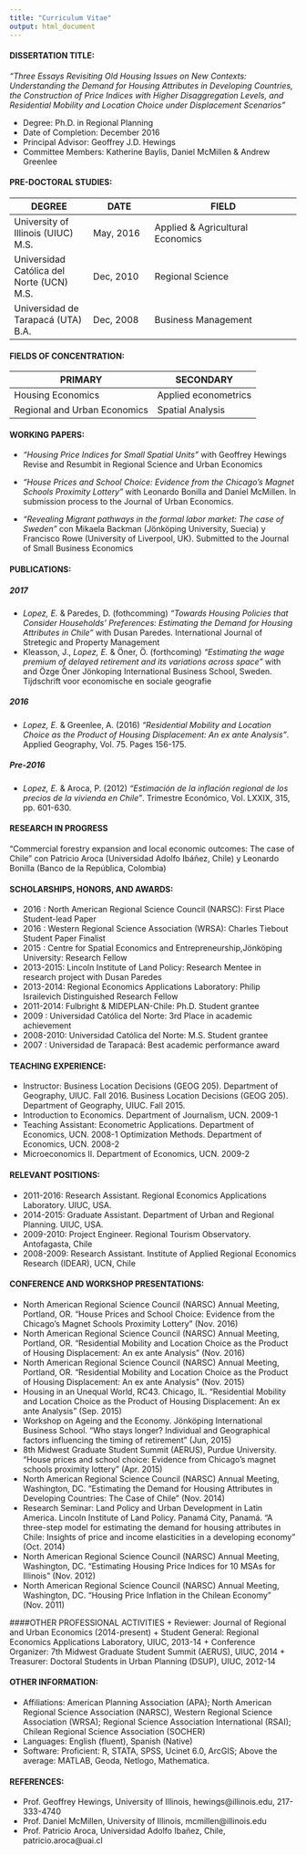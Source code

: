 ```yaml
---
title: "Curriculum Vitae"
output: html_document
---
```


#### DISSERTATION TITLE: 
*“Three Essays Revisiting Old Housing Issues on New Contexts: Understanding the Demand for Housing Attributes in Developing Countries, the Construction of Price Indices with Higher Disaggregation Levels, and Residential Mobility and Location Choice under Displacement Scenarios”*

+ Degree:          				Ph.D. in Regional Planning
+ Date of Completion: 		December 2016
+ Principal Advisor: 			Geoffrey J.D. Hewings
+ Committee Members: 			Katherine Baylis, Daniel McMillen & Andrew Greenlee

#### PRE-DOCTORAL STUDIES: 		
**DEGREE**            | 	**DATE**      |		**FIELD**
----------------------|-----------------|----------------------------------------
University of Illinois (UIUC)		M.S.	|	May, 2016 |	Applied & Agricultural Economics
Universidad Católica del Norte (UCN)	M.S.	|	Dec, 2010 |	Regional Science
Universidad de Tarapacá (UTA)		B.A.	|	Dec, 2008	| Business Management

#### FIELDS OF CONCENTRATION: 
PRIMARY 		|		SECONDARY|
------------|---------|
Housing Economics			|		Applied econometrics |
Regional and Urban Economics		|	Spatial Analysis|

#### WORKING PAPERS: 
+ _“Housing Price Indices for Small Spatial Units”_ with Geoffrey Hewings Revise and Resumbit in Regional Science and Urban Economics

+ _“House Prices and School Choice: Evidence from the Chicago’s Magnet Schools Proximity Lottery”_ with Leonardo Bonilla and Daniel McMillen. In submission process to the Journal of Urban Economics.

+ _“Revealing Migrant pathways in the formal labor market: The case of Sweden”_ con Mikaela Backman (Jönköping University, Suecia) y Francisco Rowe (University of Liverpool, UK). Submitted to the Journal of Small Business Economics

#### PUBLICATIONS:

##### 2017
+ _Lopez, E._ & Paredes, D. (fothcomming) _“Towards Housing Policies that Consider Households’ Preferences: Estimating the Demand for Housing Attributes in Chile”_ with Dusan Paredes. International Journal of Stretegic and Property Management 
+ Kleasson, J., _Lopez, E._ & Öner, Ö. (forthcoming) _“Estimating the wage premium of delayed retirement and its variations across space”_ with  and Özge Öner Jönkoping International Business School, Sweden. Tijdschrift voor economische en sociale geografie

##### 2016
+ _Lopez, E._ & Greenlee, A. (2016) _“Residential Mobility and Location Choice as the Product of Housing Displacement: An ex ante Analysis”_. Applied Geography, Vol. 75. Pages 156-175.

##### Pre-2016
+ _Lopez, E._ & Aroca, P. (2012) _“Estimación de la inflación regional de los precios de la vivienda en Chile”_.  Trimestre Económico, Vol. LXXIX, 315, pp. 601-630.

#### RESEARCH IN PROGRESS
“Commercial forestry expansion and local economic outcomes: The case of Chile” con Patricio Aroca (Universidad Adolfo Ibáñez, Chile) y Leonardo Bonilla (Banco de la República, Colombia)

#### SCHOLARSHIPS, HONORS, AND AWARDS:
+ 2016		 :  North American Regional Science Council (NARSC): First Place Student-lead Paper
+ 2016		 :  Western Regional Science Association (WRSA): Charles Tiebout Student Paper Finalist
+ 2015		 :  Centre for Spatial Economics and Entrepreneurship,Jönköping University: Research Fellow
+ 2013-2015:  Lincoln Institute of Land Policy: Research Mentee in research project with Dusan Paredes
+ 2013-2014:	Regional Economics Applications Laboratory: Philip Israilevich Distinguished Research Fellow
+ 2011-2014:	Fulbright & MIDEPLAN-Chile: Ph.D. Student grantee
+ 2009		 :  Universidad Católica del Norte: 3rd Place in academic achievement 
+ 2008-2010:  Universidad Católica del Norte: M.S. Student grantee
+ 2007		 :  Universidad de Tarapacá: Best academic performance award

#### TEACHING EXPERIENCE: 
+ Instructor:		Business Location Decisions (GEOG 205). Department of Geography, UIUC. Fall 2016. 
                Business Location Decisions (GEOG 205). Department of Geography, UIUC. Fall 2015. 
+ Introduction to Economics. Department of Journalism, UCN. 2009-1
+ Teaching Assistant:	Econometric Applications. Department of Economics, UCN. 2008-1
			                Optimization Methods. Department of Economics, UCN. 2008-2
+ Microeconomics II. Department of Economics, UCN. 2009-2

#### RELEVANT POSITIONS: 
+ 2011-2016:	Research Assistant. Regional Economics Applications Laboratory. UIUC, USA.
+ 2014-2015:	Graduate Assistant. Department of Urban and Regional Planning. UIUC, USA.
+ 2009-2010: 	Project Engineer. Regional Tourism Observatory. Antofagasta, Chile
+ 2008-2009:	Research Assistant. Institute of Applied Regional Economics Research (IDEAR), UCN, Chile

#### CONFERENCE AND WORKSHOP PRESENTATIONS:
+ North American Regional Science Council (NARSC) Annual Meeting, Portland, OR. “House Prices and School Choice: Evidence from the Chicago’s Magnet Schools Proximity Lottery” (Nov. 2016)
+ North American Regional Science Council (NARSC) Annual Meeting, Portland, OR. “Residential Mobility and Location Choice as the Product of Housing Displacement: An ex ante Analysis” (Nov. 2016)
+ North American Regional Science Council (NARSC) Annual Meeting, Portland, OR. “Residential Mobility and Location Choice as the Product of Housing Displacement: An ex ante Analysis” (Nov. 2015)
+ Housing in an Unequal World, RC43. Chicago, IL. “Residential Mobility and Location Choice as the Product of Housing Displacement: An ex ante Analysis” (Sep. 2015)
+ Workshop on Ageing and the Economy. Jönköping International Business School. “Who stays longer? Individual and Geographical factors influencing the timing of retirement” (Jun, 2015) 
+ 8th Midwest Graduate Student Summit (AERUS), Purdue University. “House prices and school choice: Evidence from Chicago’s magnet schools proximity lottery” (Apr. 2015)
+ North American Regional Science Council (NARSC) Annual Meeting, Washington, DC. “Estimating the Demand for Housing Attributes in Developing Countries: The Case of Chile” (Nov. 2014)
+ Research Seminar: Land Policy and Urban Development in Latin America. Lincoln Institute of Land Policy. Panamá City, Panamá.  “A three-step model for estimating the demand for housing attributes in Chile: Insights of price and income elasticities in a developing economy” (Oct. 2014)
+ North American Regional Science Council (NARSC) Annual Meeting, Washington, DC. “Estimating Housing Price Indices for 10 MSAs for Illinois” (Nov. 2012)
+ North American Regional Science Council (NARSC) Annual Meeting, Washington, DC. “Housing Price Inflation in the Chilean Economy” (Nov. 2011)

####OTHER PROFESSIONAL ACTIVITIES
+ Reviewer:               Journal of Regional and Urban Economics (2014-present)
+ Student General:	      Regional Economics Applications Laboratory, UIUC, 2013-14
+ Conference Organizer:   7th Midwest Graduate Student Summit (AERUS), UIUC, 2014
+ Treasurer:              Doctoral Students in Urban Planning (DSUP), UIUC, 2012-14

#### OTHER INFORMATION: 
+ Affiliations: 	American Planning Association (APA); North American Regional Science Association (NARSC),                      Western Regional Science Association (WRSA); Regional Science Association International                       (RSAI); Chilean Regional Science Association (SOCHER)
+ Languages: 	English (fluent), Spanish (Native)
+ Software: 	Proficient: R, STATA, SPSS, Ucinet 6.0, ArcGIS; 
              Above the average: MATLAB, Geoda, Netlogo, Mathematica.

#### REFERENCES: 
+ Prof. Geoffrey Hewings, University of Illinois, hewings@illinois.edu, 217-333-4740
+ Prof. Daniel McMillen, University of Illinois, mcmillen@illinois.edu
+ Prof. Patricio Aroca, Universidad Adolfo Ibañez, Chile, patricio.aroca@uai.cl
